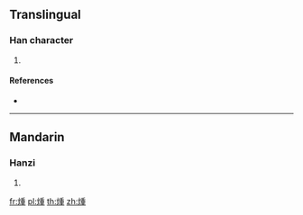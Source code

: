 {{character info/new}}
==Translingual==

===Han character===
{{Han char|rn=86|rad=火|as=09|sn=13|four=92814|canj=FHJG}}

# {{defn|Han|sort=火09}}

====References====
* {{Han ref|kx=0675.240|dkj=19171|dj=1087.020|hdz=32218.120|uh=7144|ud=28996|bh=DEA1|bd=56993}}

----

==Mandarin==

===Hanzi===
{{cmn-hanzi|pin=[[zhōng]] ([[zhong1]])|wg=chung<sup>1</sup>}}

# {{defn|lang=cmn|sort=火09}}

[[fr:煄]]
[[pl:煄]]
[[th:煄]]
[[zh:煄]]